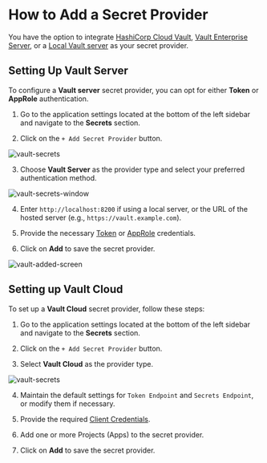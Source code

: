 
# How to Add a Secret Provider<PremiumBadge />

You have the option to integrate [HashiCorp Cloud Vault](https://developer.hashicorp.com/hcp), [Vault Enterprise Server](https://developer.hashicorp.com/vault/docs/enterprise), or a [Local Vault server](https://developer.hashicorp.com/vault/docs/install) as your secret provider.

## Setting Up Vault Server

To configure a **Vault server** secret provider, you can opt for either **Token** or **AppRole** authentication.

1. Go to the application settings located at the bottom of the left sidebar and navigate to the **Secrets** section.

2. Click on the `+ Add Secret Provider` button.

![vault-secrets](/screenshots/secret-variables/hashicorp-vault/adding-a-secret-provider/1-secrets-home-window.webp)

3. Choose **Vault Server** as the provider type and select your preferred authentication method.

![vault-secrets-window](/screenshots/secret-variables/hashicorp-vault/adding-a-secret-provider/2-local-vault-secrets.webp)

4. Enter `http://localhost:8200` if using a local server, or the URL of the hosted server (e.g., `https://vault.example.com`).

5. Provide the necessary [Token](https://developer.hashicorp.com/vault/docs/commands/token) or [AppRole](https://developer.hashicorp.com/vault/tutorials/auth-methods/approle) credentials.

6. Click on **Add** to save the secret provider.

![vault-added-screen](/screenshots/secret-variables/hashicorp-vault/adding-a-secret-provider/3-added-vault.webp)


## Setting up Vault Cloud

To set up a **Vault Cloud** secret provider, follow these steps:

1. Go to the application settings located at the bottom of the left sidebar and navigate to the **Secrets** section.

2. Click on the `+ Add Secret Provider` button.

3. Select **Vault Cloud** as the provider type.

![vault-secrets](/screenshots/secret-variables/hashicorp-vault/adding-a-secret-provider/4-vault-cloud-setup.webp)

4. Maintain the default settings for `Token Endpoint` and `Secrets Endpoint`, or modify them if necessary.

5. Provide the required [Client Credentials](https://developer.hashicorp.com/hcp/docs/hcp/admin/iam/service-principals).

6. Add one or more Projects (Apps) to the secret provider.

7. Click on **Add** to save the secret provider.
